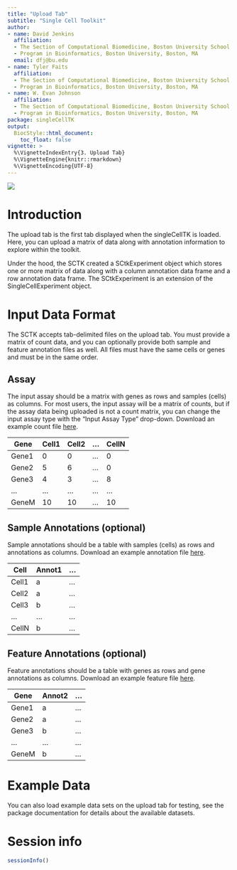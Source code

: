 ```yaml
---
title: "Upload Tab"
subtitle: "Single Cell Toolkit"
author:
- name: David Jenkins
  affiliation: 
  - The Section of Computational Biomedicine, Boston University School of Medicine, Boston, MA
  - Program in Bioinformatics, Boston University, Boston, MA
  email: dfj@bu.edu
- name: Tyler Faits
  affiliation: 
  - The Section of Computational Biomedicine, Boston University School of Medicine, Boston, MA
  - Program in Bioinformatics, Boston University, Boston, MA
- name: W. Evan Johnson
  affiliation: 
  - The Section of Computational Biomedicine, Boston University School of Medicine, Boston, MA
  - Program in Bioinformatics, Boston University, Boston, MA
package: singleCellTK
output: 
  BiocStyle::html_document:
    toc_float: false
vignette: >
  %\VignetteIndexEntry{3. Upload Tab}
  %\VignetteEngine{knitr::rmarkdown}
  %\VignetteEncoding{UTF-8}
---
```


![](https://i.imgur.com/ZeMg5Gh.png)

# Introduction

The upload tab is the first tab displayed when the singleCellTK is loaded. Here,
you can upload a matrix of data along with annotation information to explore
within the toolkit.

Under the hood, the SCTK created a SCtkExperiment object which stores one or
more matrix of data along with a column annotation data frame and a row
annotation data frame. The SCtkExperiment is an extension of the
SingleCellExperiment object.

# Input Data Format

The SCTK accepts tab-delimited files on the upload tab. You must provide a
matrix of count data, and you can optionally provide both sample and feature
annotation files as well. All files must have the same cells or genes and must
be in the same order.

## Assay

The input assay should be a matrix with genes as rows and samples (cells) as
columns. For most users, the input assay will be a matrix of counts, but if the
assay data being uploaded is not a count matrix, you can change the input assay
type with the "Input Assay Type" drop-down. Download an example count file [here](https://drive.google.com/open?id=1n0CtM6phfkWX0O6xRtgPPg6QuPFP6pY8).

| Gene  | Cell1 | Cell2 | ... | CellN |
|-------|-------|-------|-----|-------|
| Gene1 | 0     | 0     | ... | 0     |
| Gene2 | 5     | 6     | ... | 0     |
| Gene3 | 4     | 3     | ... | 8     |
| ...   | ...   | ...   | ... | ...   |
| GeneM | 10    | 10    | ... | 10    |

## Sample Annotations (optional)

Sample annotations should be a table with samples (cells) as rows and annotations
as columns. Download an example annotation file [here](https://drive.google.com/open?id=10IDmZQUiASN4wnzO4-WRJQopKvxCNu6J).

| Cell  | Annot1 |  ... |
|-------|--------|------|
| Cell1 | a      |  ... |
| Cell2 | a      |  ... |
| Cell3 | b      |  ... |
| ...   | ...    |  ... |
| CellN | b      |  ... |

## Feature Annotations (optional)

Feature annotations should be a table with genes as rows and gene annotations
as columns. Download an example feature file [here](https://drive.google.com/open?id=1gxXaZPq5Wrn2lNHacEVaCN2a_FHNvs4O).

| Gene  | Annot2 |  ... |
|-------|--------|------|
| Gene1 | a      |  ... |
| Gene2 | a      |  ... |
| Gene3 | b      |  ... |
| ...   | ...    |  ... |
| GeneM | b      |  ... |

# Example Data

You can also load example data sets on the upload tab for testing, see the
package documentation for details about the available datasets.

# Session info {.unnumbered}

```r
sessionInfo()
```
